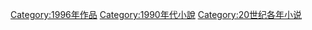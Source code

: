[[Category:1996年作品|Category:1996年作品]]
[[Category:1990年代小說|Category:1990年代小說]]
[[Category:20世纪各年小说|Category:20世纪各年小说]]